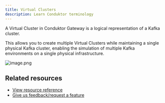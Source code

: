 ```yaml
---
title: Virtual Clusters
description: Learn Conduktor terminology
---
```


A Virtual Cluster in Conduktor Gateway is a logical representation of a Kafka cluster.

This allows you to create multiple Virtual Clusters while maintaining a single physical Kafka cluster, enabling the simulation of multiple Kafka environments on a single physical infrastructure.

![image.png](/guide/vclusters.png)

## Related resources

- [View resource reference](/guide/reference/gateway-reference/#virtualcluster)
- [Give us feedback/request a feature](https://conduktor.io/roadmap)
